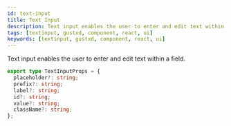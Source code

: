 ```yaml
---
id: text-input
title: Text Input
description: Text input enables the user to enter and edit text within a field.
tags: [textinput, gustxd, component, react, ui]
keywords: [textinput, gustxd, component, react, ui]
---
```




Text input enables the user to enter and edit text within a field.

<div className="mb-5 p-5 bg-slate-50  shadow">
  <TI />
</div>

```typescript
export type TextInputProps = {
  placeholder?: string;
  prefix?: string;
  label?: string;
  id?: string;
  value?: string;
  className?: string;
};
```
